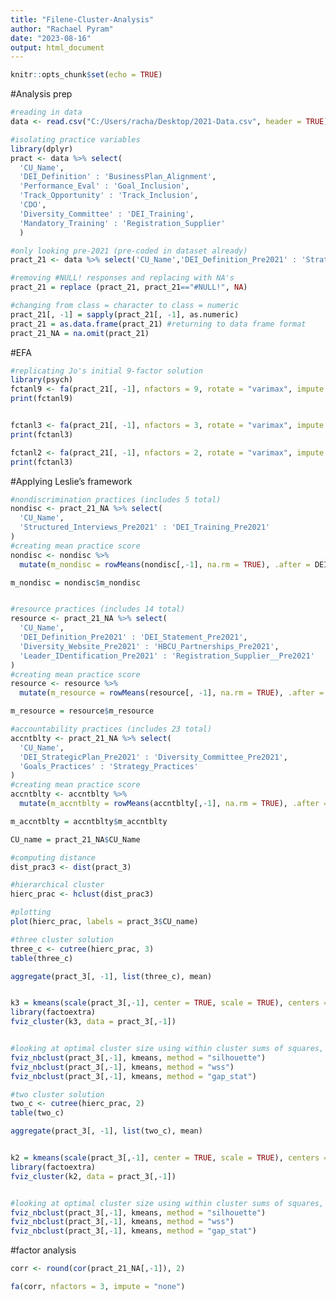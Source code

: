---
title: "Filene-Cluster-Analysis"
author: "Rachael Pyram"
date: "2023-08-16"
output: html_document
---

```{r setup, include=FALSE}
knitr::opts_chunk$set(echo = TRUE)
```

#Analysis prep
```{r}
#reading in data
data <- read.csv("C:/Users/racha/Desktop/2021-Data.csv", header = TRUE)

#isolating practice variables
library(dplyr)
pract <- data %>% select(
  'CU_Name',
  'DEI_Definition' : 'BusinessPlan_Alignment', 
  'Performance_Eval' : 'Goal_Inclusion', 
  'Track_Opportunity' : 'Track_Inclusion',
  'CDO',
  'Diversity_Committee' : 'DEI_Training',
  'Mandatory_Training' : 'Registration_Supplier'
  )

#only looking pre-2021 (pre-coded in dataset already)
pract_21 <- data %>% select('CU_Name','DEI_Definition_Pre2021' : 'Strategy_Low_High')

#removing #NULL! responses and replacing with NA's
pract_21 = replace (pract_21, pract_21=="#NULL!", NA)

#changing from class = character to class = numeric
pract_21[, -1] = sapply(pract_21[, -1], as.numeric)
pract_21 = as.data.frame(pract_21) #returning to data frame format
pract_21_NA = na.omit(pract_21)

```

#EFA
```{r}
#replicating Jo's initial 9-factor solution
library(psych)
fctanl9 <- fa(pract_21[, -1], nfactors = 9, rotate = "varimax", impute = "none")
print(fctanl9)


fctanl3 <- fa(pract_21[, -1], nfactors = 3, rotate = "varimax", impute = "none")
print(fctanl3)

fctanl2 <- fa(pract_21[, -1], nfactors = 2, rotate = "varimax", impute = "none")
print(fctanl3)

```

#Applying Leslie's framework
```{r}
#nondiscrimination practices (includes 5 total)
nondisc <- pract_21_NA %>% select(
  'CU_Name',
  'Structured_Interviews_Pre2021' : 'DEI_Training_Pre2021'
)
#creating mean practice score
nondisc <- nondisc %>%
  mutate(m_nondisc = rowMeans(nondisc[,-1], na.rm = TRUE), .after = DEI_Training_Pre2021)

m_nondisc = nondisc$m_nondisc


#resource practices (includes 14 total)
resource <- pract_21_NA %>% select(
  'CU_Name',
  'DEI_Definition_Pre2021' : 'DEI_Statement_Pre2021',
  'Diversity_Website_Pre2021' : 'HBCU_Partnerships_Pre2021',
  'Leader_IDentification_Pre2021' : 'Registration_Supplier__Pre2021'
)
#creating mean practice score
resource <- resource %>% 
  mutate(m_resource = rowMeans(resource[, -1], na.rm = TRUE), .after = Registration_Supplier__Pre2021)

m_resource = resource$m_resource

#accountability practices (includes 23 total)
accntblty <- pract_21_NA %>% select(
  'CU_Name',
  'DEI_StrategicPlan_Pre2021' : 'Diversity_Committee_Pre2021',
  'Goals_Practices' : 'Strategy_Practices'
)
#creating mean practice score
accntblty <- accntblty %>% 
  mutate(m_accntblty = rowMeans(accntblty[,-1], na.rm = TRUE), .after = Strategy_Practices)

m_accntblty = accntblty$m_accntblty

CU_name = pract_21_NA$CU_Name


```


```{r}
#computing distance
dist_prac3 <- dist(pract_3)

#hierarchical cluster
hierc_prac <- hclust(dist_prac3)

#plotting
plot(hierc_prac, labels = pract_3$CU_name)

#three cluster solution
three_c <- cutree(hierc_prac, 3)
table(three_c)

aggregate(pract_3[, -1], list(three_c), mean)


k3 = kmeans(scale(pract_3[,-1], center = TRUE, scale = TRUE), centers = 3, nstart = 25)
library(factoextra)
fviz_cluster(k3, data = pract_3[,-1])


#looking at optimal cluster size using within cluster sums of squares, average silhouette, and gap statistics
fviz_nbclust(pract_3[,-1], kmeans, method = "silhouette")
fviz_nbclust(pract_3[,-1], kmeans, method = "wss")
fviz_nbclust(pract_3[,-1], kmeans, method = "gap_stat")
```

```{r}

#two cluster solution
two_c <- cutree(hierc_prac, 2)
table(two_c)

aggregate(pract_3[, -1], list(two_c), mean)


k2 = kmeans(scale(pract_3[,-1], center = TRUE, scale = TRUE), centers = 2, nstart = 25)
library(factoextra)
fviz_cluster(k2, data = pract_3[,-1])


#looking at optimal cluster size using within cluster sums of squares, average silhouette, and gap statistics
fviz_nbclust(pract_3[,-1], kmeans, method = "silhouette")
fviz_nbclust(pract_3[,-1], kmeans, method = "wss")
fviz_nbclust(pract_3[,-1], kmeans, method = "gap_stat")
```

#factor analysis
```{r}
corr <- round(cor(pract_21_NA[,-1]), 2)

fa(corr, nfactors = 3, impute = "none")



```